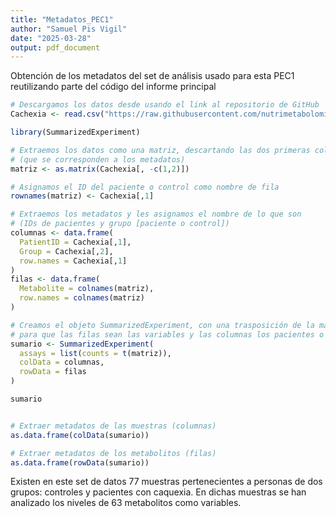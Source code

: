---
title: "Metadatos_PEC1"
author: "Samuel Pis Vigil"
date: "2025-03-28"
output: pdf_document
---




Obtención de los metadatos del set de análisis usado para esta PEC1 reutilizando parte del código del informe principal

```{r}
# Descargamos los datos desde usando el link al repositorio de GitHub
Cachexia <- read.csv("https://raw.githubusercontent.com/nutrimetabolomics/metaboData/main/Datasets/2024-Cachexia/human_cachexia.csv", header = TRUE, stringsAsFactors = FALSE, check.names = FALSE)

library(SummarizedExperiment)

# Extraemos los datos como una matriz, descartando las dos primeras columnas
# (que se corresponden a los metadatos)
matriz <- as.matrix(Cachexia[, -c(1,2)])

# Asignamos el ID del paciente o control como nombre de fila
rownames(matriz) <- Cachexia[,1]  

# Extraemos los metadatos y les asignamos el nombre de lo que son
# (IDs de pacientes y grupo [paciente o control])
columnas <- data.frame(
  PatientID = Cachexia[,1],
  Group = Cachexia[,2],
  row.names = Cachexia[,1]
)
filas <- data.frame(
  Metabolite = colnames(matriz),
  row.names = colnames(matriz)
)

# Creamos el objeto SummarizedExperiment, con una trasposición de la matriz
# para que las filas sean las variables y las columnas los pacientes o controles
sumario <- SummarizedExperiment(
  assays = list(counts = t(matriz)),
  colData = columnas,
  rowData = filas
)

sumario


# Extraer metadatos de las muestras (columnas)
as.data.frame(colData(sumario))

# Extraer metadatos de los metabolitos (filas)
as.data.frame(rowData(sumario))
```

Existen en este set de datos 77 muestras pertenecientes a personas de dos grupos: controles y pacientes con caquexia. En dichas muestras se han analizado los niveles de 63 metabolitos como variables.

